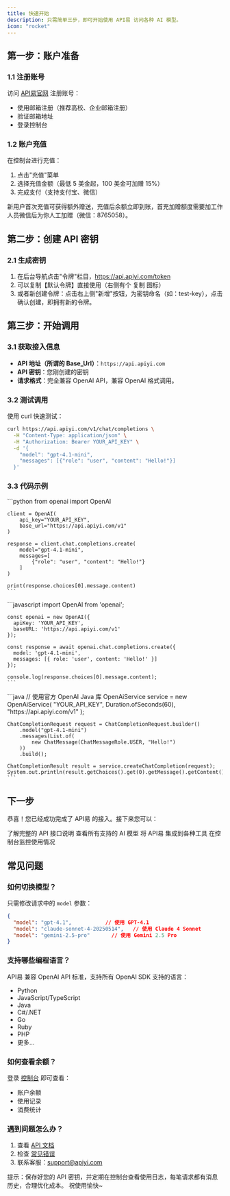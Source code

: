```yaml
---
title: 快速开始
description: 只需简单三步，即可开始使用 API易 访问各种 AI 模型。
icon: "rocket"
---
```


## 第一步：账户准备

### 1.1 注册账号

访问 [API易官网](https://api.apiyi.com) 注册账号：

- 使用邮箱注册（推荐高校、企业邮箱注册）
- 验证邮箱地址
- 登录控制台

### 1.2 账户充值

在控制台进行充值：

1. 点击"充值"菜单
2. 选择充值金额（最低 5 美金起，100 美金可加赠 15%）
3. 完成支付（支持支付宝、微信）

<Note>
新用户首次充值可获得额外赠送，充值后余额立即到账，首充加赠额度需要加工作人员微信后为你人工加赠（微信：8765058）。
</Note>

## 第二步：创建 API 密钥

### 2.1 生成密钥

1. 在后台导航点击"令牌"栏目，https://api.apiyi.com/token
2. 可以复制【默认令牌】直接使用（右侧有个 复制 图标）
2. 或者新创建令牌：点击右上侧"新增"按钮，为密钥命名（如：test-key），点击确认创建，即拥有新的令牌。

## 第三步：开始调用

### 3.1 获取接入信息

- **API 地址（所谓的 Base_Url）**：`https://api.apiyi.com`
- **API 密钥**：您刚创建的密钥
- **请求格式**：完全兼容 OpenAI API，兼容 OpenAI 格式调用。

### 3.2 测试调用

使用 curl 快速测试：

```bash
curl https://api.apiyi.com/v1/chat/completions \
  -H "Content-Type: application/json" \
  -H "Authorization: Bearer YOUR_API_KEY" \
  -d '{
    "model": "gpt-4.1-mini",
    "messages": [{"role": "user", "content": "Hello!"}]
  }'
```

### 3.3 代码示例

<Tabs>
  <Tab title="Python">
    ```python
    from openai import OpenAI
    
    client = OpenAI(
        api_key="YOUR_API_KEY",
        base_url="https://api.apiyi.com/v1"
    )
    
    response = client.chat.completions.create(
        model="gpt-4.1-mini",
        messages=[
            {"role": "user", "content": "Hello!"}
        ]
    )
    
    print(response.choices[0].message.content)
    ```
  </Tab>
  
  <Tab title="Node.js">
    ```javascript
    import OpenAI from 'openai';
    
    const openai = new OpenAI({
      apiKey: 'YOUR_API_KEY',
      baseURL: 'https://api.apiyi.com/v1'
    });
    
    const response = await openai.chat.completions.create({
      model: 'gpt-4.1-mini',
      messages: [{ role: 'user', content: 'Hello!' }]
    });
    
    console.log(response.choices[0].message.content);
    ```
  </Tab>
  
  <Tab title="Java">
    ```java
    // 使用官方 OpenAI Java 库
    OpenAiService service = new OpenAiService(
        "YOUR_API_KEY", 
        Duration.ofSeconds(60), 
        "https://api.apiyi.com/v1"
    );
    
    ChatCompletionRequest request = ChatCompletionRequest.builder()
        .model("gpt-4.1-mini")
        .messages(List.of(
            new ChatMessage(ChatMessageRole.USER, "Hello!")
        ))
        .build();
    
    ChatCompletionResult result = service.createChatCompletion(request);
    System.out.println(result.getChoices().get(0).getMessage().getContent());
    ```
  </Tab>
</Tabs>

## 下一步

恭喜！您已经成功完成了 API易 的接入。接下来您可以：

<CardGroup cols={2}>
  <Card title="查看 API 文档" icon="book" href="/api-reference/introduction">
    了解完整的 API 接口说明
  </Card>
  
  <Card title="探索模型列表" icon="robot" href="/models">
    查看所有支持的 AI 模型
  </Card>
  
  <Card title="集成到应用" icon="plug" href="/api-reference/integrations/langchain">
    将 API易 集成到各种工具
  </Card>
  
  <Card title="查看使用统计" icon="chart-line" href="https://api.apiyi.com/log">
    在控制台监控使用情况
  </Card>
</CardGroup>

## 常见问题

### 如何切换模型？

只需修改请求中的 `model` 参数：

```json
{
  "model": "gpt-4.1",           // 使用 GPT-4.1
  "model": "claude-sonnet-4-20250514",   // 使用 Claude 4 Sonnet
  "model": "gemini-2.5-pro"       // 使用 Gemini 2.5 Pro
}
```

### 支持哪些编程语言？

API易 兼容 OpenAI API 标准，支持所有 OpenAI SDK 支持的语言：

- Python
- JavaScript/TypeScript
- Java
- C#/.NET
- Go
- Ruby
- PHP
- 更多...

### 如何查看余额？

登录 [控制台](https://api.apiyi.com/account/profile) 即可查看：
- 账户余额
- 使用记录
- 消费统计

### 遇到问题怎么办？

1. 查看 [API 文档](/api-reference/introduction)
2. 检查 [常见错误](/api-reference/errors)
3. 联系客服：support@apiyi.com

<Info>
提示：保存好您的 API 密钥，并定期在控制台查看使用日志，每笔请求都有消息历史，合理优化成本。
祝使用愉快~
</Info>